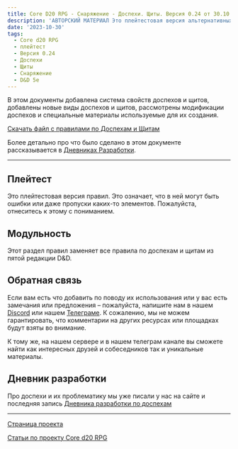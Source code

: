 ```yaml
---
title: Core D20 RPG - Снаряжение - Доспехи. Щиты. Версия 0.24 от 30.10.2023
description: 'АВТОРСКИЙ МАТЕРИАЛ Это плейтестовая версия альтернативных правил по доспехам и щитам для пятой редакции Dungeons & Dragons, в которых мы пытаемся исправить недостатки базовой редакции правил #cored20rpg #dnd5e #equipment #armor #shields'
date: '2023-10-30'
tags:
  - Core d20 RPG
  - плейтест
  - Версия 0.24
  - Доспехи
  - Щиты
  - Снаряжение
  - D&D 5e
---
```


В этом документы добавлена система свойств доспехов и щитов, добавлены новые виды доспехов и щитов, рассмотрены модификации доспехов и специальные материалы используемые для их создания.

[Скачать файл с правилами по Доспехам и Щитам](https://1drv.ms/b/s!Atcrhwwo1lBA49s9stBil_YidbXq6A?e=CvaK2I)

Более детально про что было сделано в этом документе рассказывается в [Дневниках Разработки](/posts/core-d20/design-diary-equipment-armor-3-30102023).

---

## Плейтест

Это плейтестовая версия правил. Это означает, что в ней могут быть ошибки или даже пропуски каких-то элементов. Пожалуйста, отнеситесь к этому с пониманием.

## Модульность

Этот раздел правил заменяет все правила по доспехам и щитам из пятой редакции D&D.

## Обратная связь

Если вам есть что добавить по поводу их использования или у вас есть замечания или предложения – пожалуйста, напишите нам в нашем [Discord](https://discord.gg/yrJqvCqU3w) или нашем [Телеграме](https://t.me/cyborgs_and_mages). К сожалению, мы не можем гарантировать, что комментарии на других ресурсах или площадках будут взяты во внимание.

К тому же, на нашем сервере и в нашем телеграм канале вы сможете найти как интересных друзей и собеседников так и уникальные материалы.

## Дневник разработки

Про доспехи и их проблематику мы уже писали у нас на сайте и последняя запись [Дневника разработки по доспехам](/posts/core-d20/design-diary-equipment-armor-3-30102023)

---

[Страница проекта](https://cyborgsandmages.com/cored20rpg/)

[Статьи по проекту Core d20 RPG](https://cyborgsandmages.com/core-d20/1)
